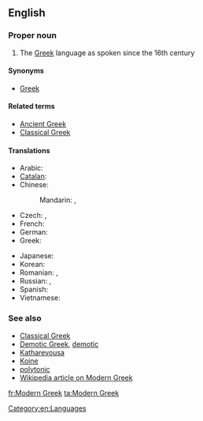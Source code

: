 ==English==

===Proper noun===
{{en-proper noun|head=[[modern|Modern]] [[Greek]]}}

# The [[Greek]] language as spoken since the 16th century

====Synonyms====
* {{sense|post-16th century Greek}} [[Greek]]

====Related terms====
* [[Ancient Greek]]
* [[Classical Greek]]

====Translations====
{{trans-top|Modern Greek}}
* Arabic: {{t-|ar|اللغة اليونانية الحديثة|f|tr=al-lúgha al-yunaníyya al-Hadiitha}}
* [[Catalan]]: {{t-|ca|grec modern|m}}
* Chinese:
*: Mandarin: {{t|cmn|現代希臘語|sc=Hani}},  {{t|cmn|现代希腊语|tr=xiàndài Xīlà-yǔ|sc=Hani}}
* Czech: {{t+|cs|novořečtina|f}}, {{t-|cs|moderní řečtina|f}}
* French: {{t+|fr|néo-grec}}
* German: {{t+|de|Neugriechisch|n}}
* Greek: {{t-|el|νέα ελληνικά|n|p|tr=néa elliniká}}
{{trans-mid}}
* Japanese: {{t-|ja|現代ギリシア語|tr=げんだいぎりしゃご, gendai Girisha-go}}
* Korean: {{t+|ko|현대 그리스어|tr=hyeondae Geuriseu-eo|sc=Hang}}
* Romanian: {{t+|ro|neogreacă|f}}, {{t-|ro|greaca modernă (''def. form'')|f}}
* Russian: {{t-|ru|новогреческий язык|m|tr=novogréčeskij jazýk}}, {{t+|ru|новогреческий|m|tr=novogréčeskij}}
* Spanish: {{t-|es|griego moderno|m}}
* Vietnamese: {{t-|vi|tiếng Hy Lạp hiện đại}}
{{trans-bottom}}

===See also===
* [[Classical Greek]]
* [[Demotic Greek]], [[demotic]]
* [[Katharevousa]]
* [[Koine]]
* [[polytonic]]
* [[w:Modern Greek|Wikipedia article on Modern Greek]]

[[Category:en:Languages]]

[[fr:Modern Greek]]
[[ta:Modern Greek]]